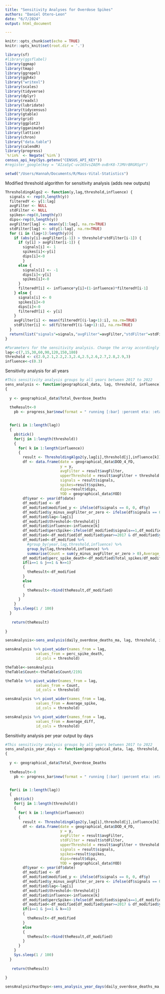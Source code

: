 ```yaml
---
title: "Sensitivity Analyses for Overdose Spikes"
authors: "Daniel Otero-Leon"
date: "6/7/2024"
output: html_document

---
```


```r
knitr::opts_chunk$set(echo = TRUE)
knitr::opts_knit$set(root.dir = '.')

library(sf)
#library(ggsflabel)
library(ggmap)
library(tmap)
library(ggrepel)
library(ggh4x)
library("writexl")
library(scales)
library(tidyverse)
library(dplyr)
library(readxl)
library(lubridate)
library(tidycensus)
library(gtable)
library(grid)
library(ggplot2)
library(gganimate)
library(lattice)
library(chron)
library("data.table")
library(calendR)
library(progress)
`%!in%` <- Negate(`%in%`)
census_api_key(Sys.getenv("CENSUS_API_KEY"))
#register_google(key = "AIzaSyC-uv165vsZAEM-ovBrK8-7JMVrBRGRSpY")

setwd("/Users/Hannah/Documents/R/Mass-Vital-Statistics")
```

Modified threshold algorithm for sensitivity analysis (adds new outputs)
```r
ThresholdingAlgo2 <- function(y,lag,threshold,influence) {
  signals <- rep(0,length(y))
  filteredY <- y[1:lag]
  avgFilter <- NULL
  stdFilter <- NULL
  spikes<-rep(0,length(y))
  dips<-rep(0,length(y))
  avgFilter[lag] <- mean(y[1:lag], na.rm=TRUE)
  stdFilter[lag] <- sd(y[1:lag], na.rm=TRUE)
  for (i in (lag+1):length(y)){
    if (abs(y[i]-avgFilter[i-1]) > threshold*stdFilter[i-1]) {
      if (y[i] > avgFilter[i-1]) {
        signals[i] <- 1
        spikes[i]<-y[i]
        dips[i]<-0
        } 
      else {
        signals[i] <- -1
        dips[i]<-y[i]
        spikes[i]<-0
      }
      filteredY[i] <- influence*y[i]+(1-influence)*filteredY[i-1]
    } else {
      signals[i] <- 0
      spikes[i]<-0
      dips[i]<-0
      filteredY[i] <- y[i]
    }
    avgFilter[i] <- mean(filteredY[(i-lag+1):i], na.rm=TRUE)
    stdFilter[i] <- sd(filteredY[(i-lag+1):i], na.rm=TRUE)
  }
  return(list("signals"=signals,"avgFilter"=avgFilter,"stdFilter"=stdFilter,"spikes"=spikes,"dips"=dips))
}

#Parameters for the sensitivity analysis. Change the array accordingly
lag<-c(7,15,30,60,90,120,150,180)
threshold <- c(2.0,2.1,2.2,2.3,2.4,2.5,2.6,2.7,2.8,2.9,3)
influence<-c(0.3)
```



Sensitivity analysis for all years
```r
#This sensitivity analysis groups by all years between 2017 to 2022
sens_analysis <- function(geographical_data, lag, threshold, influence)
{
  
  y <- geographical_data$Total_Overdose_Deaths
  
  theResult<-0
    pb <- progress_bar$new(format = " running [:bar] :percent eta: :eta",total = length(lag), clear = FALSE, width= 60)


  for(i in 1:length(lag))
  {
    pb$tick()
    for(j in 1:length(threshold))
    {
      for( k in 1:length(influence))
      {
        result <- ThresholdingAlgo2(y,lag[i],threshold[j],influence[k])
        df <- data.frame(date = geographical_data$DOD_4_FD, 
                         y = y, 
                         avgFilter = result$avgFilter, 
                         upperThreshold = result$avgFilter + threshold[j] * result$stdFilter, 
                         signals = result$signals,
                         spikes=result$spikes,
                         dips=result$dips,
                         YOD = geographical_data$YOD)
        df$year <- year(df$date)
        df_modified <- df
        df_modified$modified_y <- ifelse(df$signals == 0, 0, df$y)
        df_modified$y_minus_avgFilter_or_zero <- ifelse(df$signals == 0, 0, df$y - df$avgFilter)
        df_modified$lag<-lag[i]
        df_modified$threshold<-threshold[j]
        df_modified$influence<-influence[k]
        df_modified$percSpike<-ifelse(df_modified$signals==1,df_modified$y_minus_avgFilter_or_zero/df_modified$avgFilter,0)
        df_modified<-df_modified[df_modified$year>=2017 & df_modified$year<=2022,]
        df_modified<-df_modified %>%
          #group_by(year,lag,threshold,influence) %>%
          group_by(lag,threshold,influence) %>%
          summarise(Count = sum(y_minus_avgFilter_or_zero > 0),Average_spike=mean(spikes[spikes > 0]),Average_dip=mean(dips[dips>0]),Total_spikes=sum(spikes),Total_deaths=sum(y),Average_per_inc_spike=mean(percSpike[percSpike>0]),Average_diff=mean(y_minus_avgFilter_or_zero[y_minus_avgFilter_or_zero>0]))
        df_modified$perc_spike_death<-df_modified$Total_spikes/df_modified$Total_deaths
        if(i==1 & j==1 & k==1)
        {
          theResult<-df_modified
        }
        else
        {
          theResult<-rbind(theResult,df_modified)
        }   
      }
    }
    Sys.sleep(1 / 100)
  }
  
   return(theResult)
  
}

sensAnalysis<-sens_analysis(daily_overdose_deaths_ma, lag, threshold, influence)
```

```r
sensAnalysis %>% pivot_wider(names_from = lag, 
              values_from = perc_spike_death, 
              id_cols = threshold)
```

```r
theTable<-sensAnalysis
theTable$Count<-theTable$Count/2191

theTable %>% pivot_wider(names_from = lag, 
              values_from = Count, 
              id_cols = threshold)
```

```r
sensAnalysis %>% pivot_wider(names_from = lag, 
              values_from = Average_spike, 
              id_cols = threshold)
```

```r
sensAnalysis %>% pivot_wider(names_from = lag, 
              values_from = Average_diff, 
              id_cols = threshold)
```
 Sensitivity analysis per year output by days
```r
#This sensitivity analysis groups by all years between 2017 to 2022
sens_analysis_year_days <- function(geographical_data, lag, threshold, influence)
{
  
  y <- geographical_data$Total_Overdose_Deaths
  
  theResult<-0
    pb <- progress_bar$new(format = " running [:bar] :percent eta: :eta",total = length(lag), clear = FALSE, width= 60)


  for(i in 1:length(lag))
  {
    pb$tick()
    for(j in 1:length(threshold))
    {
      for( k in 1:length(influence))
      {
        result <- ThresholdingAlgo2(y,lag[i],threshold[j],influence[k])
        df <- data.frame(date = geographical_data$DOD_4_FD, 
                         y = y, 
                         avgFilter = result$avgFilter, 
                         stdFilter = result$stdFilter,
                         upperThreshold = result$avgFilter + threshold[j] * result$stdFilter, 
                         signals = result$signals,
                         spikes=result$spikes,
                         dips=result$dips,
                         YOD = geographical_data$YOD)
        df$year <- year(df$date)
        df_modified <- df
        df_modified$modified_y <- ifelse(df$signals == 0, 0, df$y)
        df_modified$y_minus_avgFilter_or_zero <- ifelse(df$signals == 0, 0, df$y - df$avgFilter)
        df_modified$lag<-lag[i]
        df_modified$threshold<-threshold[j]
        df_modified$influence<-influence[k]
        df_modified$percSpike<-ifelse(df_modified$signals==1,df_modified$y_minus_avgFilter_or_zero/df_modified$avgFilter,0)
        df_modified<-df_modified[df_modified$year>=2017 & df_modified$year<=2022,]
        if(i==1 & j==1 & k==1)
        {
          theResult<-df_modified
        }
        else
        {
          theResult<-rbind(theResult,df_modified)
        }   
      }
    }
    Sys.sleep(1 / 100)
  }
  
   return(theResult)
  
}

sensAnalysisYearDays<-sens_analysis_year_days(daily_overdose_deaths_ma, lag, threshold, influence)
```